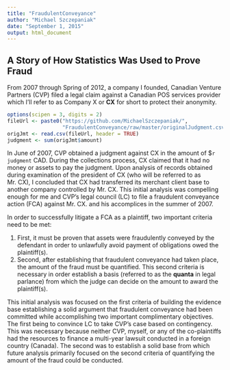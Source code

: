 ```yaml
---
title: "FraudulentConveyance"
author: "Michael Szczepaniak"
date: "September 1, 2015"
output: html_document
---
```


## A Story of How Statistics Was Used to Prove Fraud

From 2007 through Spring of 2012, a company I founded, Canadian Venture Partners (CVP) filed a legal claim against a Canadian POS services provider which I'll refer to as Company X or **CX** for short to protect their anonymity.

```r
options(scipen = 3, digits = 2)
fileUrl <- paste0("https://github.com/MichaelSzczepaniak/",
                  "FraudulentConveyance/raw/master/originalJudgment.csv")
origJmt <- read.csv(fileUrl, header = TRUE)
judgment <- sum(origJmt$amount)
```

In June of 2007, CVP obtained a judgment against CX in the amount of $`r judgment` CAD.  During the collections process, CX claimed that it had no money or assets to pay the judgment.  Upon analysis of records obtained during examination of the president of CX (who will be referred to as Mr. CX), I concluded that CX had transferred its merchant client base to another company controlled by Mr. CX.  This initial analysis was compelling enough for me and CVP's legal council (LC) to file a fraudulent conveyance action (FCA) against Mr. CX. and his accomplices in the summer of 2007.

In order to successfully litigate a FCA as a plaintiff, two important criteria need to be met:

1. First, it must be proven that assets were fraudulently conveyed by the defendant in order to unlawfully avoid payment of obligations owed the plaintiff(s).
2. Second, after establishing that fraudulent conveyance had taken place, the amount of the fraud must be quantified.  This second criteria is necessary in order establish a basis (referred to as the **quanta** in legal parlance) from which the judge can decide on the amount to award the plaintiff(s).

This initial analysis was focused on the first criteria of building the evidence base establishing a solid argument that fraudulent conveyance had been committed while accomplishing two important complimentary objectives.  The first being to convince LC to take CVP's case based on contingency.  This was necessary because neither CVP, myself, or any of the co-plaintiffs had the resources to finance a multi-year lawsuit conducted in a foreign country (Canada).  The second was to establish a solid base from which future analysis primarily focused on the second criteria of quantifying the amount of the fraud could be conducted.